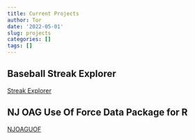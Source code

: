 ```yaml
---
title: Current Projects
author: Tor
date: '2022-05-01'
slug: projects
categories: []
tags: []
---
```

## Baseball Streak Explorer
[Streak Explorer](https://shiny.tor-gu.com/streak-explorer) 

## NJ OAG Use Of Force Data Package for R
[NJOAGUOF](https://github.com/tor-gu/njoaguof/blob/main/README.md)
